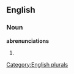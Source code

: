 ==English==

===Noun===
'''abrenunciations'''

# {{plural of|[[abrenunciation]]}}

[[Category:English plurals]]